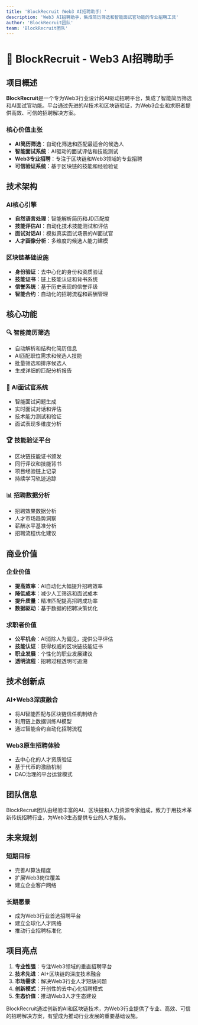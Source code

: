 ```yaml
---
title: 'BlockRecruit（Web3 AI招聘助手）'
description: 'Web3 AI招聘助手，集成简历筛选和智能面试官功能的专业招聘工具'
author: 'BlockRecruit团队'
team: 'BlockRecruit团队'
---
```


# 💼 BlockRecruit - Web3 AI招聘助手

## 项目概述

**BlockRecruit**是一个专为Web3行业设计的AI驱动招聘平台，集成了智能简历筛选和AI面试官功能。平台通过先进的AI技术和区块链验证，为Web3企业和求职者提供高效、可信的招聘解决方案。

### 核心价值主张
- **AI简历筛选**：自动化筛选和匹配最适合的候选人
- **智能面试系统**：AI驱动的面试评估和技能测试
- **Web3专业招聘**：专注于区块链和Web3领域的专业招聘
- **可信验证系统**：基于区块链的技能和经验验证

## 技术架构

### AI核心引擎
- **自然语言处理**：智能解析简历和JD匹配度
- **技能评估AI**：自动化技术技能测试和评估
- **面试对话AI**：模拟真实面试场景的AI面试官
- **人才画像分析**：多维度的候选人能力建模

### 区块链基础设施
- **身份验证**：去中心化的身份和资质验证
- **技能证书**：链上技能认证和背书系统
- **信誉系统**：基于历史表现的信誉评级
- **智能合约**：自动化的招聘流程和薪酬管理

## 核心功能

### 🔍 智能简历筛选
- 自动解析和结构化简历信息
- AI匹配职位需求和候选人技能
- 批量筛选和排序候选人
- 生成详细的匹配分析报告

### 🤖 AI面试官系统
- 智能面试问题生成
- 实时面试对话和评估
- 技术能力测试和验证
- 面试表现多维度分析

### 🏆 技能验证平台
- 区块链技能证书颁发
- 同行评议和技能背书
- 项目经验链上记录
- 持续学习轨迹追踪

### 📊 招聘数据分析
- 招聘效果数据分析
- 人才市场趋势洞察
- 薪酬水平基准分析
- 招聘流程优化建议

## 商业价值

### 企业价值
- **提高效率**：AI自动化大幅提升招聘效率
- **降低成本**：减少人工筛选和面试成本
- **提升质量**：精准匹配提高招聘成功率
- **数据驱动**：基于数据的招聘决策优化

### 求职者价值
- **公平机会**：AI消除人为偏见，提供公平评估
- **技能认证**：获得权威的区块链技能证书
- **职业发展**：个性化的职业发展建议
- **透明流程**：招聘过程透明可追溯

## 技术创新点

### AI+Web3深度融合
- 将AI智能匹配与区块链信任机制结合
- 利用链上数据训练AI模型
- 通过智能合约自动化招聘流程

### Web3原生招聘体验
- 去中心化的人才资质验证
- 基于代币的激励机制
- DAO治理的平台运营模式

## 团队信息

BlockRecruit团队由经验丰富的AI、区块链和人力资源专家组成，致力于用技术革新传统招聘行业，为Web3生态提供专业的人才服务。

## 未来规划

### 短期目标
- 完善AI算法精度
- 扩展Web3岗位覆盖
- 建立企业客户网络

### 长期愿景
- 成为Web3行业首选招聘平台
- 建立全球化人才网络
- 推动行业招聘标准化

## 项目亮点

1. **专业性强**：专注Web3领域的垂直招聘平台
2. **技术先进**：AI+区块链的深度技术融合
3. **市场需求**：解决Web3行业人才短缺问题
4. **创新模式**：开创性的去中心化招聘模式
5. **生态价值**：推动Web3人才生态建设

BlockRecruit通过创新的AI和区块链技术，为Web3行业提供了专业、高效、可信的招聘解决方案，有望成为推动行业发展的重要基础设施。 